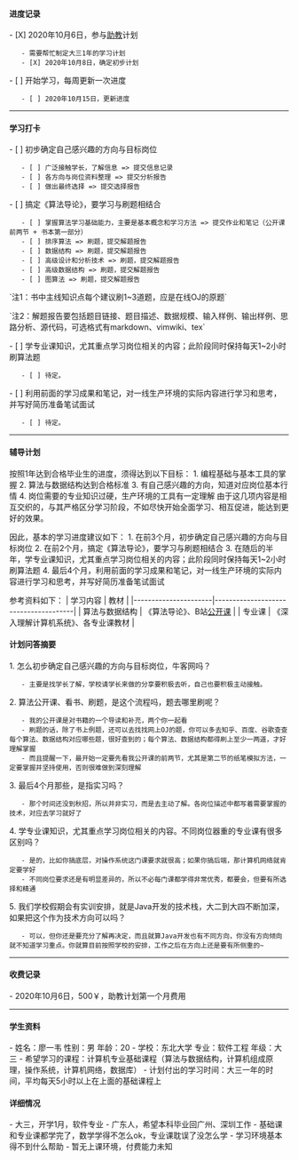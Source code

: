 ==== 进度记录 ====
- [X] 2020年10月6日，参与[[助教]]计划
    - 需要帮忙制定大三1年的学习计划
    - [X] 2020年10月8日，确定初步计划
- [ ] 开始学习，每周更新一次进度
    - [ ] 2020年10月15日，更新进度

----

==== 学习打卡 ====
- [ ] 初步确定自己感兴趣的方向与目标岗位
    - [ ] 广泛接触学长，了解信息 => 提交信息记录
    - [ ] 各方向与岗位资料整理 => 提交分析报告
    - [ ] 做出最终选择 => 提交选择报告
- [ ] 搞定《算法导论》，要学习与刷题相结合
    - [ ] 掌握算法学习基础能力，主要是基本概念和学习方法 => 提交作业和笔记（公开课前两节 + 书本第一部分）
    - [ ] 排序算法 => 刷题，提交解题报告
    - [ ] 数据结构 => 刷题，提交解题报告
    - [ ] 高级设计和分析技术 => 刷题，提交解题报告
    - [ ] 高级数据结构 => 刷题，提交解题报告
    - [ ] 图算法 => 刷题，提交解题报告

`注1：书中主线知识点每个建议刷1~3道题，应是在线OJ的原题`

`注2：解题报告要包括题目链接、题目描述、数据规模、输入样例、输出样例、思路分析、源代码，可选格式有markdown、vimwiki、tex`

- [ ] 学专业课知识，尤其重点学习岗位相关的内容；此阶段同时保持每天1~2小时刷算法题
    - [ ] 待定。
- [ ] 利用前面的学习成果和笔记，对一线生产环境的实际内容进行学习和思考，并写好简历准备笔试面试
    - [ ] 待定。

----

==== 辅导计划 ====
按照1年达到合格毕业生的进度，须得达到以下目标：
1. 编程基础与基本工具的掌握
2. 算法与数据结构达到合格标准
3. 有自己感兴趣的方向，知道对应岗位基本行情
4. 岗位需要的专业知识过硬，生产环境的工具有一定理解
由于这几项内容是相互交织的，与其严格区分学习阶段，不如尽快开始全面学习、相互促进，能达到更好的效果。

因此，基本的学习进度建议如下：
1. 在前3个月，初步确定自己感兴趣的方向与目标岗位
2. 在前2个月，搞定《算法导论》，要学习与刷题相结合
3. 在随后的半年，学专业课知识，尤其重点学习岗位相关的内容；此阶段同时保持每天1~2小时刷算法题
4. 最后4个月，利用前面的学习成果和笔记，对一线生产环境的实际内容进行学习和思考，并写好简历准备笔试面试

参考资料如下：
| 学习内容             | 教材                                 |
|----------------------|--------------------------------------|
| 算法与数据结构       | 《算法导论》、B站[[公开课]]          |
| 专业课               | 《深入理解计算机系统》、各专业课教材 |

==== 计划问答摘要 ====
1. 怎么初步确定自己感兴趣的方向与目标岗位，牛客网吗？
    - 主要是找学长了解，学校请学长来做的分享要积极去听，自己也要积极主动接触。
2. 算法公开课、看书、刷题，是这个流程吗，题去哪里刷呢？
    - 我的公开课是对书籍的一个导读和补充，两个你一起看
    - 刷题的话，除了书上例题，还可以去找找网上OJ的题，你可以多去知乎、百度、谷歌查查每个算法、数据结构对应哪些题，很好查到的；每个算法、数据结构都得刷上至少一两道，才好理解掌握
    - 而且提醒一下，最开始一定要先看我公开课的前两节，尤其是第二节的纸笔模拟方法，一定要掌握并坚持使用，否则很难做到深刻理解
3. 最后4个月那些，是指实习吗？
    - 那个时间还没到秋招，所以并非实习，而是去主动了解。各岗位描述中都写着需要掌握的技术，对应去学习就好了
4. 学专业课知识，尤其重点学习岗位相关的内容。不同岗位器重的专业课有很多区别吗？
    - 是的，比如你搞底层，对操作系统这门课要求就很高；如果你搞后端，那计算机网络就肯定要学好
    - 不同岗位要求还是有明显差异的，所以不必每门课都学得非常优秀，都要会，但要有所选择和精通
5. 我们学校假期会有实训安排，就是Java开发的技术栈，大二到大四不断加深，如果把这个作为技术方向可以吗？
    - 可以，但你还是要充分了解再决定，而且就算Java开发也有不同方向，你没有方向倾向就不知道学习重点。你就算目前按照学校的安排，工作之后在方向上还是要有所侧重的~

----

==== 收费记录 ====

- 2020年10月6日，500￥，助教计划第一个月费用

----

==== 学生资料 ====
- 姓名：廖一韦 性别：男 年龄：20
- 学校：东北大学 专业：软件工程 年级：大三
- 希望学习的课程：计算机专业基础课程（算法与数据结构，计算机组成原理，操作系统，计算机网络，数据库）
- 计划付出的学习时间：大三一年的时间，平均每天5小时以上在上面的基础课程上

==== 详细情况 ====
- 大三，开学1月，软件专业
- 广东人，希望本科毕业回广州、深圳工作
- 基础课和专业课都学完了，数学学得不怎么ok，专业课耽误了没怎么学
- 学习环境基本得不到什么帮助
- 暂无上课环境，付费能力未知

